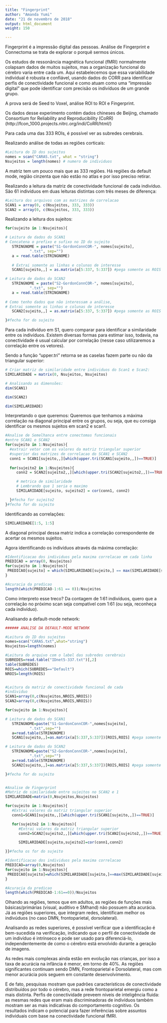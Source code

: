 ```yaml
---
title: "Fingerprint"
author: "Amanda Yumi"
date: "21 de novembro de 2018"
output: html_document
weight: 150

---
```


Fingerprint é a impressão digital das pessoas. Análise de Fingerprint e Connectoma se trata de explorar o porquê sermos únicos.

Os estudos de ressonância magnética funcional (fMRI) normalmente colapsam dados de muitos sujeitos, mas a organização funcional do cérebro varia entre cada um. Aqui estabelecemos que essa variabilidade individual é robusta e confiável, usando dados do CORR para identificar perfis de conectividade funcional e como atuam como uma "impressão digital" que pode identificar com precisão os indivíduos de um grande grupo.

A prova será de Seed to Voxel, análise ROI to ROI e Fingerprint.


Os dados desse experimento contém dados chineses de Beijing, chamado Consortium for Reliability and Reproducibility (CoRR) (http://fcon_1000.projects.nitrc.org/indi/CoRR/html/)

Para cada uma das 333 ROIs, é possível ver as subredes cerebrais.


Realizando análise de todas as regiões corticais:

```r
#Leitura do ID dos sujeitos
nomes = scan("CARAS.txt", what = "string")
Nsujeitos = length(nomes) # numero de individuos

```

A matriz tem um pouco mais que as 333 regiões. Há regiões da default mode, região cinzenta que não estão no atlas e por isso preciso retirar.

Realizando a leitura da matriz de conectividade funcional de cada indivíduo. São 61 indivíduos em duas leituras distintas com três meses de diferença:


```r
#Leitura dos arquivos com as matrizes de correlacao
SCAN1 = array(0, c(Nsujeitos, 333, 333))
SCAN2 = array(0, c(Nsujeitos, 333, 333))
```

Realizando a leitura dos sujeitos:

```r
for(sujeito in 1:Nsujeitos){

# Leitura de dados do SCAN1
# Concatena o prefixo e sufixo no ID do sujeito
   STRINGNOME = paste("S1-GordonConnCOR-", nomes[sujeito],
           ".txt", sep="")
   a = read.table(STRINGNOME)
   
   # Extrai somente as linhas e colunas de interesse 
   SCAN1[sujeito,,] = as.matrix(a[5:337, 5:337]) #pega somente as ROIS do atlas

# Leitura de dados do SCAN2
   STRINGNOME = paste("S2-GordonConnCOR-", nomes[sujeito],
           ".txt", sep="")
   a = read.table(STRINGNOME)
   
# Como tenho dados que não interessam a análise,
# Extrai somente as linhas e colunas de interesse 
   SCAN2[sujeito,,] = as.matrix(a[5:337, 5:337]) #pega somente as ROIS do atlas

}#fecha for do sujeito
```

Para cada indivíduo em S1, quero comparar para identificar a similaridade entre os indivíduos. Existem diversas formas para estimar isso, todavia, na conectividade é usual calcular por correlação (nesse caso utilizaremos a correlação entre os vetores).

Sendo a função "upper.tri" retorna se as caselas fazem parte ou não da triangular superior:


```r
# Criar matriz de similaridade entre individuos do Scan1 e Scan2: 
SIMILARIDADE = matrix(0, Nsujeitos, Nsujeitos)

# Analisando as dimensões:
dim(SCAN1)

dim(SCAN2)

dim(SIMILARIDADE)
```

Interpretando o que queremos: Queremos que tenhamos a máxima correlação na diagonal principal entre os grupos, ou seja, que eu consiga identificar os mesmos sujeitos em scan2 e scan1.


```r
#Analise de Semelhanca entre conectomas funcionais
#entre SCAN1 e SCAN2
for(sujeito in 1:Nsujeitos){
  #extrair vetor com os valores da matriz triangular superior 
  #superior das matrizes de correlacao do SCAN1 e SCAN2
  conn1 = SCAN1[sujeito,,][which(upper.tri(SCAN1[sujeito,,])==TRUE)]
  
  for(sujeito2 in 1:Nsujeitos){
     conn2 = SCAN2[sujeito2,,][which(upper.tri(SCAN2[sujeito2,,])==TRUE)]

     # metrica de similaridade
     # Lembrando que 1 seria o maximo
     SIMILARIDADE[sujeito, sujeito2] = cor(conn1, conn2) 

  }#fecha for sujeito2  
}#fecha for do sujeito
```

Identificando as correlações:
```r
SIMILARIDADE[1:5, 1:5]
```
A diagonal principal dessa matriz indica a correlação correspondente de acertar os mesmos sujeitos.

Agora identificando os indivíduos através da máxima correlação:

```r
#Identificacao dos individuos pela maxima correlacao em cada linha
PREDICAO = array(0, Nsujeitos)
for(sujeito in 1:Nsujeitos){
 PREDICAO[sujeito] = which(SIMILARIDADE[sujeito,] == max(SIMILARIDADE[sujeito,]))[1]
}

#Acuracia da predicao
length(which(PREDICAO-1:61 == 0))/Nsujeitos

```
Como interpreto esse treco? Da contagem de 1:61 indivíduos, quero que a correlação no próximo scan seja compatível com 1:61 (ou seja, reconheça cada indivíduo).


Analisando a default-mode network:

```r
###### ANALISE DA DEFAULT-MODE NETWORK

#Leitura do ID dos sujeitos
nomes=scan("CARAS.txt",what="string")
Nsujeitos=length(nomes)

#Leitura do arquivo com o label das subredes cerebrais
SUBREDES=read.table("IDnet5-337.txt")[,2]
table(SUBREDES)
ROIS=which(SUBREDES=="Default")
NROIS=length(ROIS)


#Leitura da matriz de conectividade funcional de cada
#individuo
SCAN1=array(0,c(Nsujeitos,NROIS,NROIS))
SCAN2=array(0,c(Nsujeitos,NROIS,NROIS))

for(sujeito in 1:Nsujeitos){

# Leitura de dados do SCAN1
   STRINGNOME=paste("S1-GordonConnCOR-",nomes[sujeito],
           ".txt",sep="")
   a=read.table(STRINGNOME)
   SCAN1[sujeito,,]=as.matrix(a[5:337,5:337])[ROIS,ROIS] #pega somente as ROIS do atlas

# Leitura de dados do SCAN2
   STRINGNOME=paste("S2-GordonConnCOR-",nomes[sujeito],
           ".txt",sep="")
   a=read.table(STRINGNOME)
   SCAN2[sujeito,,]=as.matrix(a[5:337,5:337])[ROIS,ROIS] #pega somente as ROIS do atlas

}#fecha for do sujeito


#Analise de Fingerprint
#Matriz de similaridade entre sujeitos no SCAN2 e 1
SIMILARIDADE=matrix(0,Nsujeitos,Nsujeitos)

for(sujeito in 1:Nsujeitos){
   #Extrai valores da matriz triangular superior
   conn1=SCAN1[sujeito,,][which(upper.tri(SCAN1[sujeito,,])==TRUE)]

   for(sujeito2 in 1:Nsujeitos){
      #Extrai valores da matriz triangular superior
      conn2=SCAN2[sujeito2,,][which(upper.tri(SCAN2[sujeito2,,])==TRUE)]

      SIMILARIDADE[sujeito,sujeito2]=cor(conn1,conn2)

}}#fecha os for do sujeito

#Identificacao dos individuos pela maxima correlacao
PREDICAO=array(0,Nsujeitos)
for(sujeito in 1:Nsujeitos){
 PREDICAO[sujeito]=which(SIMILARIDADE[sujeito,]==max(SIMILARIDADE[sujeito,]))[1]
}

#Acuracia da predicao
length(which(PREDICAO-1:61==0))/Nsujeitos
```

Olhando as regiões, temos que em adultos, as regiões de funções mais básicas/primárias (visual, auditivo e SMhand) não possuem alta acurácia.
Já as regiões superiores, que integram redes, identificam melhor os indivúduos (no caso DMN, frontoparietal, dorsolateral).


Analisando as redes superiores, é possível verificar que a identificação é bem-sucedida na verificação, indicando que o perfil de conectividade de um indivíduo é intrínseco e pode ser usado para diferenciá-lo, independentemente de como o cérebro está envolvido durante a geração de imagens.

As redes mais complexas ainda estão em evolução nas crianças, por isso a taxa de acurácia na infância é menor, em torno de 40\%. As regiões significantes continuam sendo DMN, Frontoparietal e Dorsolateral, mas com menor acurácia pois seguem em constante desenvolvimento.

E de fato, pesquisas mostram que padrões característicos de conectividade distribuídos por todo o cérebro, mas a rede frontoparietal emergiu como a mais distinta. Perfis de conectividade preveem níveis de inteligência fluida: as mesmas redes que eram mais discriminadoras de indivíduos também mostram ser as mais indicativas do comportamento cognitivo. Os resultados indicam o potencial para fazer inferências sobre assuntos individuais com base na conectividade funcional fMRI.
